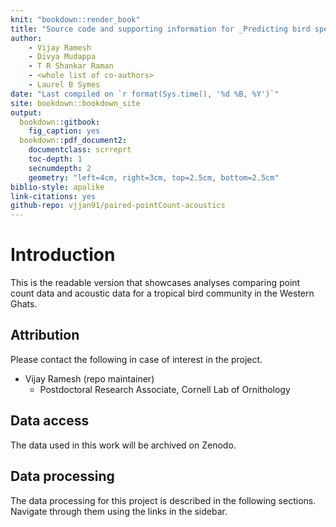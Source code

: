```yaml
--- 
knit: "bookdown::render_book"
title: "Source code and supporting information for _Predicting bird species abundances from acoustic data_"
author:
    - Vijay Ramesh
    - Divya Mudappa
    - T R Shankar Raman
    - <whole list of co-authors>
    - Laurel B Symes  
date: "Last compiled on `r format(Sys.time(), '%d %B, %Y')`"
site: bookdown::bookdown_site
output: 
  bookdown::gitbook:
    fig_caption: yes
  bookdown::pdf_document2:
    documentclass: scrreprt
    toc-depth: 1
    secnumdepth: 2
    geometry: "left=4cm, right=3cm, top=2.5cm, bottom=2.5cm"
biblio-style: apalike
link-citations: yes
github-repo: vjjan91/paired-pointCount-acoustics
---
```


# Introduction  

This is the readable version that showcases analyses comparing point count data and acoustic data for a tropical bird community in the Western Ghats.  

## Attribution  

Please contact the following in case of interest in the project.  

- Vijay Ramesh (repo maintainer)
    - Postdoctoral Research Associate, Cornell Lab of Ornithology  

## Data access  

The data used in this work will be archived on Zenodo.  

## Data processing  

The data processing for this project is described in the following sections. Navigate through them using the links in the sidebar.      
